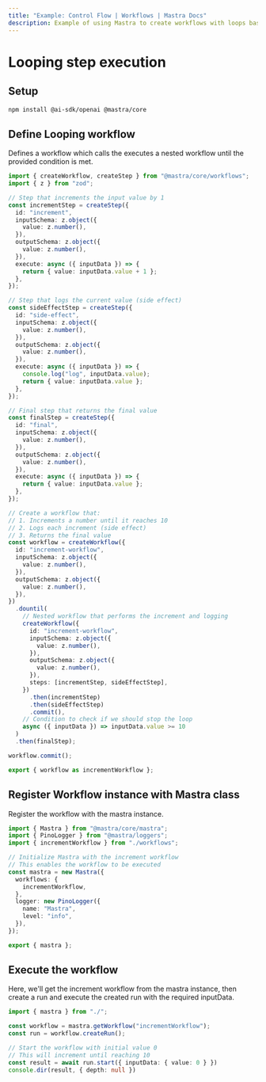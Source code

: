 ```yaml
---
title: "Example: Control Flow | Workflows | Mastra Docs"
description: Example of using Mastra to create workflows with loops based on provided conditions.
---
```


# Looping step execution

## Setup

```sh copy
npm install @ai-sdk/openai @mastra/core 
```

## Define Looping workflow

Defines a workflow which calls the executes a nested workflow until the provided condition is met.

```ts showLineNumbers copy filename="looping-workflow.ts"
import { createWorkflow, createStep } from "@mastra/core/workflows";
import { z } from "zod";

// Step that increments the input value by 1
const incrementStep = createStep({
  id: "increment",
  inputSchema: z.object({
    value: z.number(),
  }),
  outputSchema: z.object({
    value: z.number(),
  }),
  execute: async ({ inputData }) => {
    return { value: inputData.value + 1 };
  },
});

// Step that logs the current value (side effect)
const sideEffectStep = createStep({
  id: "side-effect",
  inputSchema: z.object({
    value: z.number(),
  }),
  outputSchema: z.object({
    value: z.number(),
  }),
  execute: async ({ inputData }) => {
    console.log("log", inputData.value);
    return { value: inputData.value };
  },
});

// Final step that returns the final value
const finalStep = createStep({
  id: "final",
  inputSchema: z.object({
    value: z.number(),
  }),
  outputSchema: z.object({
    value: z.number(),
  }),
  execute: async ({ inputData }) => {
    return { value: inputData.value };
  },
});

// Create a workflow that:
// 1. Increments a number until it reaches 10
// 2. Logs each increment (side effect)
// 3. Returns the final value
const workflow = createWorkflow({
  id: "increment-workflow",
  inputSchema: z.object({
    value: z.number(),
  }),
  outputSchema: z.object({
    value: z.number(),
  }),
})
  .dountil(
    // Nested workflow that performs the increment and logging
    createWorkflow({
      id: "increment-workflow",
      inputSchema: z.object({
        value: z.number(),
      }),
      outputSchema: z.object({
        value: z.number(),
      }),
      steps: [incrementStep, sideEffectStep],
    })
      .then(incrementStep)
      .then(sideEffectStep)
      .commit(),
    // Condition to check if we should stop the loop
    async ({ inputData }) => inputData.value >= 10
  )
  .then(finalStep);

workflow.commit();

export { workflow as incrementWorkflow };
```

## Register Workflow instance with Mastra class

Register the workflow with the mastra instance.

```ts showLineNumbers copy filename="index.ts"
import { Mastra } from "@mastra/core/mastra";
import { PinoLogger } from "@mastra/loggers";
import { incrementWorkflow } from "./workflows";

// Initialize Mastra with the increment workflow
// This enables the workflow to be executed
const mastra = new Mastra({
  workflows: {
    incrementWorkflow,
  },
  logger: new PinoLogger({
    name: "Mastra",
    level: "info",
  }),
});

export { mastra };
```

## Execute the workflow

Here, we'll get the increment workflow from the mastra instance, then create a run and execute the created run with the required inputData.

```ts showLineNumbers copy filename="exec.ts"
import { mastra } from "./";

const workflow = mastra.getWorkflow("incrementWorkflow");
const run = workflow.createRun();

// Start the workflow with initial value 0
// This will increment until reaching 10
const result = await run.start({ inputData: { value: 0 } })
console.dir(result, { depth: null })
```